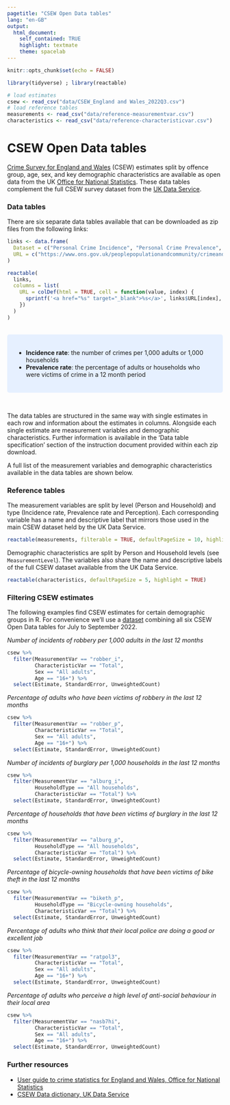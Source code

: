 ---
pagetitle: "CSEW Open Data tables"
lang: "en-GB"
output:
  html_document:
    self_contained: TRUE
    highlight: textmate
    theme: spacelab
---

```{r setup, include=FALSE}
knitr::opts_chunk$set(echo = FALSE)

library(tidyverse) ; library(reactable)

# load estimates
csew <- read_csv("data/CSEW_England and Wales_2022Q3.csv") 
# load reference tables
measurements <- read_csv("data/reference-measurementvar.csv")
characteristics <- read_csv("data/reference-characteristicvar.csv")
```

# CSEW Open Data tables

[Crime Survey for England and Wales](https://www.ons.gov.uk/peoplepopulationandcommunity/crimeandjustice/methodologies/userguidetocrimestatisticsforenglandandwales) (CSEW) estimates split by offence group, age, sex, and key demographic characteristics are available as open data from the UK [Office for National Statistics](https://www.ons.gov.uk/). These data tables complement the full CSEW survey dataset from the [UK Data Service](https://beta.ukdataservice.ac.uk/datacatalogue/series/series?id=200009). 

### Data tables

There are six separate data tables available that can be downloaded as zip files from the following links:

```{r}
links <- data.frame(
  Dataset = c("Personal Crime Incidence", "Personal Crime Prevalence", "Household Crime Incidence", "Household Crime Prevalence", "Perceptions Criminal Justice System", "Perceptions Other"),
  URL = c("https://www.ons.gov.uk/peoplepopulationandcommunity/crimeandjustice/datasets/personalcrimeincidencecsewopendatatable", "https://www.ons.gov.uk/peoplepopulationandcommunity/crimeandjustice/datasets/personalcrimeprevalencecsewopendatatable", "https://www.ons.gov.uk/peoplepopulationandcommunity/crimeandjustice/datasets/householdcrimeincidencecsewopendatatable", "https://www.ons.gov.uk/peoplepopulationandcommunity/crimeandjustice/datasets/householdcrimeprevalencecsewopendatatable", "https://www.ons.gov.uk/peoplepopulationandcommunity/crimeandjustice/datasets/perceptionscriminaljusticesystemcsewopendatatable", "https://www.ons.gov.uk/peoplepopulationandcommunity/crimeandjustice/datasets/perceptionsothercsewopendatatable")
)

reactable(
  links,
  columns = list(
    URL = colDef(html = TRUE, cell = function(value, index) {
      sprintf('<a href="%s" target="_blank">%s</a>', links$URL[index], value)
    })
  )
)
```

<br>
<style>
div.blue { background-color:#e6f0ff; border-radius: 5px; padding: 20px;}
</style>
<div class = "blue">

- <strong>Incidence rate</strong>: the number of crimes per 1,000 adults or 1,000 households
- <strong>Prevalence rate</strong>: the percentage of adults or households who were victims of crime in a 12 month period

</div>
<br>

The data tables are structured in the same way with single estimates in each row and information about the estimates in columns. Alongside each single estimate are measurement variables and demographic characteristics. Further information is available in the 'Data table specification' section of the instruction document provided within each zip download. 

A full list of the measurement variables and demographic characteristics available in the data tables are shown below.

### Reference tables
The measurement variables are split by level (Person and Household) and type (Incidence rate, Prevalence rate and Perception). Each corresponding variable has a name and descriptive label that mirrors those used in the main CSEW dataset held by the UK Data Service.
```{r}
reactable(measurements, filterable = TRUE, defaultPageSize = 10, highlight = TRUE)
```

Demographic characteristics are split by Person and Household levels (see `MeasurementLevel`). The variables also share the name and descriptive labels of the full CSEW dataset available from the UK Data Service.
```{r}
reactable(characteristics, defaultPageSize = 5, highlight = TRUE)
```

### Filtering CSEW estimates

The following examples find CSEW estimates for certain demographic groups in R. For convenience we'll use a [dataset](data/CSEW_England and Wales_2022Q3.csv) combining all six CSEW Open Data tables for July to September 2022.

*Number of incidents of robbery per 1,000 adults in the last 12 months*
```{r, echo=TRUE}
csew %>% 
  filter(MeasurementVar == "robber_i",
         CharacteristicVar == "Total",
         Sex == "All adults",
         Age == "16+") %>%
  select(Estimate, StandardError, UnweightedCount)
```

*Percentage of adults who have been victims of robbery in the last 12 months*
```{r, echo=TRUE}
csew %>% 
  filter(MeasurementVar == "robber_p",
         CharacteristicVar == "Total",
         Sex == "All adults",
         Age == "16+") %>%
  select(Estimate, StandardError, UnweightedCount)
```  

*Number of incidents of burglary per 1,000 households in the last 12 months*
```{r, echo=TRUE}
csew %>% 
  filter(MeasurementVar == "alburg_i",
         HouseholdType == "All households",
         CharacteristicVar == "Total") %>%
  select(Estimate, StandardError, UnweightedCount)
```

*Percentage of households that have been victims of burglary in the last 12 months*
```{r, echo=TRUE}
csew %>% 
  filter(MeasurementVar == "alburg_p",
         HouseholdType == "All households",
         CharacteristicVar == "Total") %>%
  select(Estimate, StandardError, UnweightedCount)
```

*Percentage of bicycle-owning households that have been victims of bike theft in the last 12 months*
```{r, echo=TRUE}
csew %>% 
  filter(MeasurementVar == "biketh_p",
         HouseholdType == "Bicycle-owning households",
         CharacteristicVar == "Total") %>%
  select(Estimate, StandardError, UnweightedCount)
```

*Percentage of adults who think that their local police are doing a good or excellent job*
```{r, echo=TRUE}
csew %>% 
  filter(MeasurementVar == "ratpol3",
         CharacteristicVar == "Total",
         Sex == "All adults",
         Age == "16+") %>%
  select(Estimate, StandardError, UnweightedCount)
```

*Percentage of adults who perceive a high level of anti-social behaviour in their local area*
```{r, echo=TRUE}
csew %>%
  filter(MeasurementVar == "nasb7hi",
         CharacteristicVar == "Total",
         Sex == "All adults",
         Age == "16+") %>%
  select(Estimate, StandardError, UnweightedCount)
```

### Further resources
- [User guide to crime statistics for England and Wales, Office for National Statistics](https://www.ons.gov.uk/peoplepopulationandcommunity/crimeandjustice/methodologies/userguidetocrimestatisticsforenglandandwales)
- [CSEW Data dictionary, UK Data Service](https://doc.ukdataservice.ac.uk/doc/8812/mrdoc/ukda_data_dictionaries.zip)
